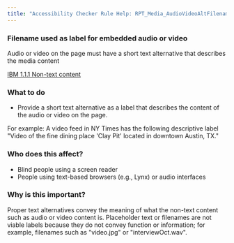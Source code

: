 ```yaml
---
title: "Accessibility Checker Rule Help: RPT_Media_AudioVideoAltFilename"
---
```


<div className="toolHelp">
<Row>
<Column colLg={11} colMd={5} colSm={4} className="toolMain">

<div id="locLevel"></div>

### Filename used as label for embedded audio or video
Audio or video on the page must have a short text alternative that describes the media content

[IBM 1.1.1 Non-text content](http://www.ibm.com/able/guidelines/ci162/non_text_content.html)

<div id="locSnippet"></div>

### What to do

* Provide a short text alternative as a label that describes the content of the audio or video on the page.

For example: A video feed in NY Times has the following descriptive label "Video of the fine dining place 'Clay Pit' located in downtown Austin, TX."


</Column>
<Column colLg={5} colMd={3} colSm={4} className="toolLeft">

### Who does this affect?

* Blind people using a screen reader
* People using text-based browsers (e.g., Lynx) or audio interfaces

### Why is this important?

Proper text alternatives convey the meaning of what the non-text content such as audio or video content is. Placeholder text or filenames are not viable labels because they do not convey function or information; for example, filenames such as "video.jpg" or "interviewOct.wav".

</Column>
</Row>
</div>
